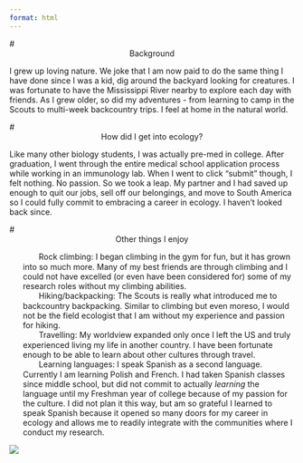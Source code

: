 ```yaml
---
format: html
---
```


# <div style="text-align: center">Background</div>

I grew up loving nature. We joke that I am now paid to do the same thing I have done since I was a kid, dig around the backyard looking for creatures. I was fortunate to have the Mississippi River nearby to explore each day with friends. As I grew older, so did my adventures - from learning to camp in the Scouts to multi-week backcountry trips. I feel at home in the natural world.


# <div style="text-align: center">How did I get into ecology?</div>

Like many other biology students, I was actually pre-med in college. After graduation, I went through the entire medical school application process while working in an immunology lab. When I went to click "submit" though, I felt nothing. No passion. So we took a leap. My partner and I had saved up enough to quit our jobs, sell off our belongings, and move to South America so I could fully commit to embracing a career in ecology. I haven't looked back since.


# <div style="text-align: center">Other things I enjoy</div>

<ul style="list-style-type: none;">
  <li><span><img src="images/icons/climbing.png" alt="" style="width: 16px; height: 16px; vertical-align: middle; margin-right: 8px;"></span> Rock climbing: I began climbing in the gym for fun, but it has grown into so much more. Many of my best friends are through climbing and I could not have excelled (or even have been considered for) some of my research roles without my climbing abilities.</li>
  <li><span><img src="images/icons/hiking.png" alt="" style="width: 16px; height: 16px; vertical-align: middle; margin-right: 8px;"></span> Hiking/backpacking: The Scouts is really what introduced me to backcountry backpacking. Similar to climbing but even moreso, I would not be the field ecologist that I am without my experience and passion for hiking.</li>
  <li><span><img src="images/icons/traveling.png" alt="" style="width: 16px; height: 16px; vertical-align: middle; margin-right: 8px;"></span> Travelling: My worldview expanded only once I left the US and truly experienced living my life in another country. I have been fortunate enough to be able to learn about other cultures through travel.</li>
  <li><span><img src="images/icons/spanish.png" alt="" style="width: 16px; height: 16px; vertical-align: middle; margin-right: 8px;"></span> Learning languages: I speak Spanish as a second language. Currently I am learning Polish and French. I had taken Spanish classes since middle school, but did not commit to actually *learning* the language until my Freshman year of college because of my passion for the culture. I did not plan it this way, but am so grateful I learned to speak Spanish because it opened so many doors for my career in ecology and allows me to readily integrate with the communities where I conduct my research.</li>
</ul>

![](images/gulliver_cliff.jpg)
